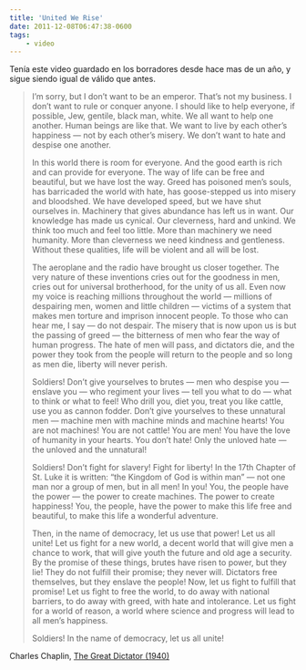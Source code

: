 ```yaml
---
title: 'United We Rise'
date: 2011-12-08T06:47:38-0600
tags:
    - video
---
```


<YouTube id="ePSqOsMskWQ" />

Tenía este video guardado en los borradores desde hace mas de un año, y sigue siendo igual de válido que antes.

> I’m sorry, but I don’t want to be an emperor. That’s not my business. I don’t want to rule or conquer anyone. I should like to help everyone, if possible, Jew, gentile, black man, white. We all want to help one another. Human beings are like that. We want to live by each other’s happiness — not by each other’s misery. We don’t want to hate and despise one another.
>
> In this world there is room for everyone. And the good earth is rich and can provide for everyone. The way of life can be free and beautiful, but we have lost the way. Greed has poisoned men’s souls, has barricaded the world with hate, has goose-stepped us into misery and bloodshed. We have developed speed, but we have shut ourselves in. Machinery that gives abundance has left us in want. Our knowledge has made us cynical. Our cleverness, hard and unkind. We think too much and feel too little. More than machinery we need humanity. More than cleverness we need kindness and gentleness. Without these qualities, life will be violent and all will be lost.
>
> The aeroplane and the radio have brought us closer together. The very nature of these inventions cries out for the goodness in men, cries out for universal brotherhood, for the unity of us all. Even now my voice is reaching millions throughout the world — millions of despairing men, women and little children — victims of a system that makes men torture and imprison innocent people. To those who can hear me, I say — do not despair. The misery that is now upon us is but the passing of greed — the bitterness of men who fear the way of human progress. The hate of men will pass, and dictators die, and the power they took from the people will return to the people and so long as men die, liberty will never perish.
>
> Soldiers! Don’t give yourselves to brutes — men who despise you — enslave you — who regiment your lives — tell you what to do — what to think or what to feel! Who drill you, diet you, treat you like cattle, use you as cannon fodder. Don’t give yourselves to these unnatural men — machine men with machine minds and machine hearts! You are not machines! You are not cattle! You are men! You have the love of humanity in your hearts. You don’t hate! Only the unloved hate — the unloved and the unnatural!
>
> Soldiers! Don’t fight for slavery! Fight for liberty! In the 17th Chapter of St. Luke it is written: “the Kingdom of God is within man” — not one man nor a group of men, but in all men! In you! You, the people have the power — the power to create machines. The power to create happiness! You, the people, have the power to make this life free and beautiful, to make this life a wonderful adventure.
>
> Then, in the name of democracy, let us use that power! Let us all unite! Let us fight for a new world, a decent world that will give men a chance to work, that will give youth the future and old age a security. By the promise of these things, brutes have risen to power, but they lie! They do not fulfill their promise; they never will. Dictators free themselves, but they enslave the people! Now, let us fight to fulfill that promise! Let us fight to free the world, to do away with national barriers, to do away with greed, with hate and intolerance. Let us fight for a world of reason, a world where science and progress will lead to all men’s happiness.
>
> Soldiers! In the name of democracy, let us all unite!

Charles Chaplin, [The Great Dictator (1940)](http://www.imdb.com/title/tt0032553/)

